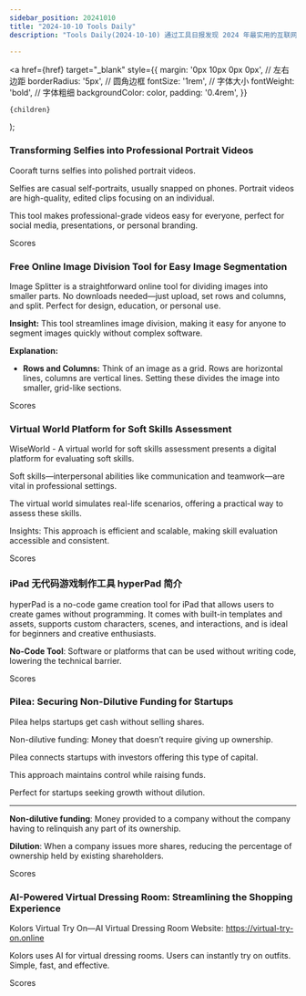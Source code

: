 ```yaml
---
sidebar_position: 20241010
title: "2024-10-10 Tools Daily"
description: "Tools Daily(2024-10-10) 通过工具日报发现 2024 年最实用的互联网软件、AI工具和产品！"

---
```



  <a
    href={href}
    target="_blank"
    style={{
      margin: '0px 10px 0px 0px', // 左右边距
      borderRadius: '5px', // 圆角边框
      fontSize: '1rem', // 字体大小
      fontWeight: 'bold', // 字体粗细
      backgroundColor: color,
      padding: '0.4rem',
    }}
  >
    {children}
  </a>
);

### Transforming Selfies into Professional Portrait Videos

Cooraft turns selfies into polished portrait videos.

Selfies are casual self-portraits, usually snapped on phones. Portrait videos are high-quality, edited clips focusing on an individual.

This tool makes professional-grade videos easy for everyone, perfect for social media, presentations, or personal branding.

<Link href="/news/2024/10/10/Transforming-Selfies-into-Professional-Portrait-Videos" color="#B0C4DE">Scores</Link>

### Free Online Image Division Tool for Easy Image Segmentation

Image Splitter is a straightforward online tool for dividing images into smaller parts. No downloads needed—just upload, set rows and columns, and split. Perfect for design, education, or personal use.

**Insight:** This tool streamlines image division, making it easy for anyone to segment images quickly without complex software.

**Explanation:**
- **Rows and Columns:** Think of an image as a grid. Rows are horizontal lines, columns are vertical lines. Setting these divides the image into smaller, grid-like sections.

<Link href="/news/2024/10/10/Free-Online-Image-Division-Tool-for-Easy-Image-Segmentation" color="#B0C4DE">Scores</Link>

### Virtual World Platform for Soft Skills Assessment

WiseWorld - A virtual world for soft skills assessment presents a digital platform for evaluating soft skills.

Soft skills—interpersonal abilities like communication and teamwork—are vital in professional settings.

The virtual world simulates real-life scenarios, offering a practical way to assess these skills.

Insights: This approach is efficient and scalable, making skill evaluation accessible and consistent.

<Link href="/news/2024/10/10/Virtual-World-Platform-for-Soft-Skills-Assessment" color="#B0C4DE">Scores</Link>

### iPad 无代码游戏制作工具 hyperPad 简介

hyperPad is a no-code game creation tool for iPad that allows users to create games without programming. It comes with built-in templates and assets, supports custom characters, scenes, and interactions, and is ideal for beginners and creative enthusiasts.

**No-Code Tool**: Software or platforms that can be used without writing code, lowering the technical barrier.

<Link href="/news/2024/10/10/iPad--hyperPad-" color="#B0C4DE">Scores</Link>

### Pilea: Securing Non-Dilutive Funding for Startups

Pilea helps startups get cash without selling shares.

Non-dilutive funding: Money that doesn’t require giving up ownership.

Pilea connects startups with investors offering this type of capital.

This approach maintains control while raising funds.

Perfect for startups seeking growth without dilution.

---

**Non-dilutive funding**: Money provided to a company without the company having to relinquish any part of its ownership.

**Dilution**: When a company issues more shares, reducing the percentage of ownership held by existing shareholders.

<Link href="/news/2024/10/10/Pilea-Securing-NonDilutive-Funding-for-Startups" color="#B0C4DE">Scores</Link>

### AI-Powered Virtual Dressing Room: Streamlining the Shopping Experience

Kolors Virtual Try On—AI Virtual Dressing Room
Website: https://virtual-try-on.online

Kolors uses AI for virtual dressing rooms. Users can instantly try on outfits. Simple, fast, and effective.

<Link href="/news/2024/10/10/AIPowered-Virtual-Dressing-Room-Streamlining-the-Shopping-Ex" color="#B0C4DE">Scores</Link>


